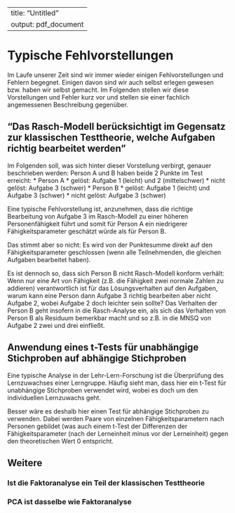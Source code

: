 
---
title: "Untitled"
output: pdf_document
---

# Typische Fehlvorstellungen

Im Laufe unserer Zeit sind wir immer wieder einigen Fehlvorstellungen und Fehlern begegnet. Einigen davon sind wir auch selbst erlegen gewesen bzw. haben wir selbst gemacht. Im Folgenden stellen wir diese Vorstellungen und Fehler kurz vor und stellen sie einer fachlich angemessenen Beschreibung gegenüber.

## "Das Rasch-Modell berücksichtigt im Gegensatz zur klassischen Testtheorie, welche Aufgaben richtig bearbeitet werden"

Im Folgenden soll, was sich hinter dieser Vorstellung verbirgt, genauer beschrieben werden:
Person A und B haben beide 2 Punkte im Test erreicht: 
* Person A
    * gelöst: Aufgabe 1 (leicht) und 2 (mittelschwer) 
    * nicht gelöst: Aufgabe 3 (schwer)
* Person B
    * gelöst: Aufgabe 1 (leicht) und Aufgabe 3 (schwer)
    * nicht gelöst: Aufgabe 3 (schwer)

Eine typische Fehlvorstellung ist, anzunehmen, dass die richtige Bearbeitung von Aufgabe 3 im Rasch-Modell zu einer höheren Personenfähigkeit führt und somit für Person A ein niedrigerer Fähigkeitsparameter geschätzt würde als für Person B.

Das stimmt aber so nicht: Es wird von der Punktesumme direkt auf den Fähigkeitsparameter geschlossen (wenn alle Teilnehmenden, die gleichen Aufgaben bearbeitet haben).

Es ist dennoch so, dass sich Person B nicht Rasch-Modell konform verhält: Wenn nur eine Art von Fähigkeit (z.B. die Fähigkeit zwei normale Zahlen zu addieren) verantwortlich ist für das Lösungsverhalten auf den Aufgaben, warum kann eine Person dann Aufgabe 3 richtig bearbeiten aber nicht Aufgabe 2, wobei Aufgabe 2 doch leichter sein sollte? Das Verhalten der Person B geht insofern in die Rasch-Analyse ein, als sich das Verhalten von Person B als Residuum bemerkbar macht und so z.B. in die MNSQ von Aufgabe 2 zwei und drei einfließt. 


## Anwendung eines t-Tests für unabhängige Stichproben auf abhängige Stichproben

Eine typische Analyse in der Lehr-Lern-Forschung ist die Überprüfung des Lernzuwachses einer Lerngruppe. Häufig sieht man, dass hier ein t-Test für unabhängige Stichproben verwendet wird, wobei es doch um den individuellen Lernzuwachs geht.
 
Besser wäre es deshalb hier einen Test für abhängige Stichproben zu verwenden. Dabei werden Paare von einzelnen Fähigkeitsparametern nach Personen gebildet (was auch einem t-Test der Differenzen der Fähigkeitsparameter (nach der Lerneinheit minus vor der Lerneinheit) gegen den theoretischen Wert 0 entspricht. 

## Weitere 

### Ist die Faktoranalyse ein Teil der klassischen Testtheorie
### PCA ist dasselbe wie Faktoranalyse




